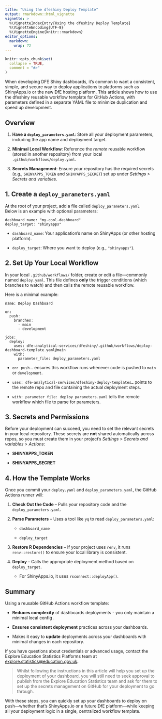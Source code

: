 ```yaml
---
title: "Using the dfeshiny Deploy Template"
output: rmarkdown::html_vignette
vignette: >
  %\VignetteIndexEntry{Using the dfeshiny Deploy Template}
  %\VignetteEncoding{UTF-8}
  %\VignetteEngine{knitr::rmarkdown}
editor_options: 
  markdown: 
    wrap: 72
---
```


```r
knitr::opts_chunk$set(
  collapse = TRUE,
  comment = "#>"
)
```

When developing DFE Shiny dashboards, it’s common to want a consistent,
simple, and secure way to deploy applications to platforms such as
ShinyApps.io or the new DfE hosting platform. This article shows how to
use the dfeshiny reusable workflow template for GitHub Actions, with
parameters defined in a separate YAML file to minimize duplication and
speed up development.

## Overview

1.  **Have a `deploy_parameters.yaml`**:  Store all your deployment parameters, 
    including the app name and deployment target.

2.  **Minimal Local Workflow**: Reference the *remote* reusable workflow
    (stored in another repository) from your local
    `.github/workflows/deploy.yaml`.

3.  **Secrets Management**: Ensure your repository has the required
    secrets (e.g., `SHINYAPPS_TOKEN` and `SHINYAPPS_SECRET`) set up
    under *Settings \> Secrets and variables*.

## 1. Create a `deploy_parameters.yaml`

At the root of your project, add a file called
`deploy_parameters.yaml`.\
Below is an example with optional parameters:

```
dashboard_name: "my-cool-dashboard"
deploy_target: "shinyapps"
```

-   `dashboard_name`: Your application’s name on ShinyApps (or other
    hosting platform).

-   `deploy_target`: Where you want to deploy (e.g., `"shinyapps"`).

## 2. Set Up Your Local Workflow

In your local `.github/workflows/` folder, create or edit a
file—commonly named `deploy.yaml`. This file defines **only** the
trigger conditions (which branches to watch) and then calls the remote
reusable workflow.

Here is a minimal example:

```
name: Deploy Dashboard

on:
  push:
    branches:
      - main
      - development

jobs:
  deploy:
    uses: dfe-analytical-services/dfeshiny/.github/workflows/deploy-dashboard-template.yaml@main
    with:
      parameter_file: deploy_parameters.yaml
```

-   `on: push`… ensures this workflow runs whenever code is pushed to
    `main` or `development`.

-   `uses: dfe-analytical-services/dfeshiny-deploy-templates…` points to
    the remote repo and file containing the actual deployment steps.

-   `with: parameter_file: deploy_parameters.yaml` tells the remote
    workflow which file to parse for parameters.

## 3. Secrets and Permissions

Before your deployment can succeed, you need to set the relevant secrets
in your local repository. These secrets are **not** shared automatically
across repos, so you must create them in your project’s *Settings \>
Secrets and variables \> Actions*:

-   **SHINYAPPS_TOKEN**

-   **SHINYAPPS_SECRET**

## 4. How the Template Works

Once you commit your `deploy.yaml` and `deploy_parameters.yaml`, the
GitHub Actions runner will:

1.  **Check Out the Code** – Pulls your repository code and the
    `deploy_parameters.yaml`.

2.  **Parse Parameters** – Uses a tool like `yq` to read
    `deploy_parameters.yaml`:

    -   `dashboard_name`

    -   `deploy_target`

3.  **Restore R Dependencies** – If your project uses `renv`, it runs
    `renv::restore()` to ensure your local library is consistent.

4.  **Deploy** – Calls the appropriate deployment method based on
    `deploy_target`.

    -   For ShinyApps.io, it uses `rsconnect::deployApp()`.

## Summary

Using a reusable GitHub Actions workflow template:

-   **Reduces complexity** of dashboards deployments - you only maintain
    a minimal local config .

-   **Ensures** **consistent deployment** practices across your
    dashboards.

-   Makes it easy to **update** deployments across your dashboards with
    minimal changes in each repository.

If you have questions about credentials or advanced usage, contact the
Explore Education Statistics Platforms team at
[explore.statistics\@education.gov.uk](mailto:explore.statistics@education.gov.uk).

> Whilst following the instructions in this article will help you set up
> the deployment of your dashboard, you will still need to seek approval
> to publish from the Explore Education Statistics team and ask for them
> to set up the secrets management on GitHub for your deployment to go
> through.

With these steps, you can quickly set up your dashboards to deploy on
push—whether that’s ShinyApps.io or a future DfE platform—while
keeping all your deployment logic in a single, centralized workflow
template.
